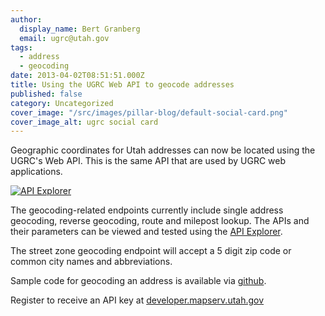 ```yaml
---
author:
  display_name: Bert Granberg
  email: ugrc@utah.gov
tags:
  - address
  - geocoding
date: 2013-04-02T08:51:51.000Z
title: Using the UGRC Web API to geocode addresses
published: false
category: Uncategorized
cover_image: "/src/images/pillar-blog/default-social-card.png"
cover_image_alt: ugrc social card
---
```



Geographic coordinates for Utah addresses can now be located using the UGRC's Web API. This is the same API that are used by UGRC web applications.

[![API Explorer](/images/404.png)](https://api.mapserv.utah.gov)

The geocoding-related endpoints currently include single address geocoding, reverse geocoding, route and milepost lookup. The APIs and their parameters can be viewed and tested using the [API Explorer](https://api.mapserv.utah.gov).

The street zone geocoding endpoint will accept a 5 digit zip code or common city names and abbreviations.

Sample code for geocoding an address is available via [github](https://github.com/agrc/GeocodingSample).

Register to receive an API key at [developer.mapserv.utah.gov](https://developer.mapserv.utah.gov/AccountAccess)

<Contacts contactKey="ugrc" subject={frontmatter.title} />
